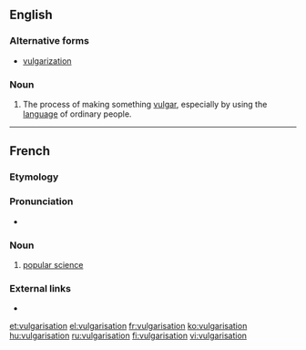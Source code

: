 ==English==

===Alternative forms===
* [[vulgarization]] {{qualifier|American and Oxford British spelling}}

===Noun===
{{en-noun}} {{context|non-Oxford British spelling|lang=en}}

# The process of making something [[vulgar]], especially by using the [[language]] of ordinary people.

----

==French==

===Etymology===
{{suffix|vulgariser|ation|lang=fr}}

===Pronunciation===
* {{audio|Fr-Paris--vulgarisation.ogg|Audio (Paris)|lang=fr}}

===Noun===
{{fr-noun|f}}

# [[popular science]]

===External links===
* {{R:TLFi}}

[[et:vulgarisation]]
[[el:vulgarisation]]
[[fr:vulgarisation]]
[[ko:vulgarisation]]
[[hu:vulgarisation]]
[[ru:vulgarisation]]
[[fi:vulgarisation]]
[[vi:vulgarisation]]